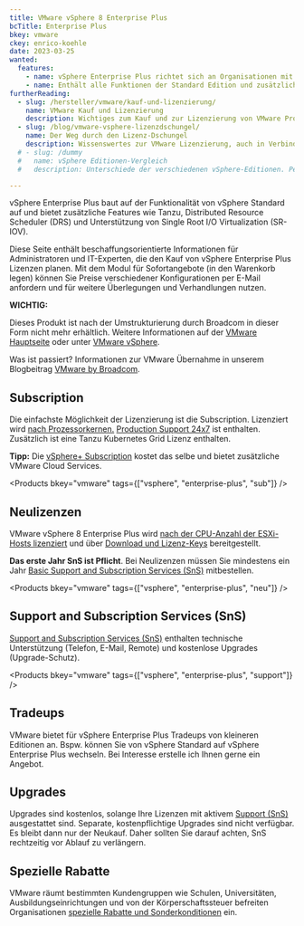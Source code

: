 ```yaml
---
title: VMware vSphere 8 Enterprise Plus
bcTitle: Enterprise Plus
bkey: vmware
ckey: enrico-koehle
date: 2023-03-25
wanted:
  features:
    - name: vSphere Enterprise Plus richtet sich an Organisationen mit mehreren großen Rechenzentren.
    - name: Enthält alle Funktionen der Standard Edition und zusätzliche Features wie Tanzu Kubernetes Grid Service, Distributed Resource Scheduler (DRS) und Single Root I/O Virtualization (SR-IOV) Support.
furtherReading:
  - slug: /hersteller/vmware/kauf-und-lizenzierung/
    name: VMware Kauf und Lizenzierung
    description: Wichtiges zum Kauf und zur Lizenzierung von VMware Produkten in der Form eines Nachschlagewerks.
  - slug: /blog/vmware-vsphere-lizenzdschungel/
    name: Der Weg durch den Lizenz-Dschungel
    description: Wissenswertes zur VMware Lizenzierung, auch in Verbindung mit Microsoft Windows Servern.
  # - slug: /dummy
  #   name: vSphere Editionen-Vergleich
  #   description: Unterschiede der verschiedenen vSphere-Editionen. Perpetual vs. Subscription und die Kits werden ebenfalls behandelt.

---
```


<Intro>

vSphere Enterprise Plus baut auf der Funktionalität von vSphere Standard auf und bietet zusätzliche Features wie Tanzu, Distributed Resource Scheduler (DRS) und Unterstützung von Single Root I/O Virtualization (SR-IOV).

Diese Seite enthält beschaffungsorientierte Informationen für Administratoren und IT-Experten, die den Kauf von vSphere Enterprise Plus Lizenzen planen. Mit dem Modul für Sofortangebote (in den Warenkorb legen) können Sie Preise verschiedener Konfigurationen per E-Mail anfordern und für weitere Überlegungen und Verhandlungen nutzen.

</Intro>

<TOC />


<Info type="strong">

**WICHTIG:** <br />

Dieses Produkt ist nach der Umstrukturierung durch Broadcom in dieser Form nicht mehr erhältlich. Weitere Informationen auf der [VMware Hauptseite](/hersteller/vmware/) oder unter [VMware vSphere](/hersteller/vmware/vsphere/).

Was ist passiert? Informationen zur VMware Übernahme in unserem Blogbeitrag [VMware by Broadcom](/blog/vmware-by-broadcom/).


</Info>



## Subscription

Die einfachste Möglichkeit der Lizenzierung ist die Subscription. Lizenziert wird [nach Prozessorkernen.](/hersteller/vmware/kauf-und-lizenzierung/#lizenzierung-nach-prozessoren)
[Production Support 24x7](/hersteller/vmware/kauf-und-lizenzierung/#support-and-subscription-services-sns) ist enthalten. Zusätzlich ist eine Tanzu Kubernetes Grid Lizenz enthalten.

<Info>

**Tipp:** Die [vSphere+ Subscription](/hersteller/vmware/vsphere/plus/) kostet das selbe und bietet zusätzliche VMware Cloud Services.

</Info>


<Products bkey="vmware" tags={["vsphere", "enterprise-plus", "sub"]} />



## Neulizenzen

VMware vSphere 8 Enterprise Plus wird [nach der CPU-Anzahl der ESXi-Hosts lizenziert](/hersteller/vmware/kauf-und-lizenzierung/#lizenzierung-nach-prozessoren) und über [Download und Lizenz-Keys](/hersteller/vmware/kauf-und-lizenzierung/#download-und-lizenzschlüssel) bereitgestellt.

<Info>

**Das erste Jahr SnS ist Pflicht**. Bei Neulizenzen müssen Sie mindestens ein Jahr [Basic Support and Subscription Services (SnS)](/hersteller/vmware/kauf-und-lizenzierung/#support-and-subscription-services-sns) mitbestellen.

</Info>

<Products bkey="vmware" tags={["vsphere", "enterprise-plus", "neu"]} />

## Support and Subscription Services (SnS)

[Support and Subscription Services (SnS)](/hersteller/vmware/kauf-und-lizenzierung/#support-and-subscription-services-sns) enthalten technische Unterstützung (Telefon, E-Mail, Remote) und kostenlose Upgrades (Upgrade-Schutz).

<Products bkey="vmware" tags={["vsphere", "enterprise-plus", "support"]} />

## Tradeups

VMware bietet für vSphere Enterprise Plus Tradeups von kleineren Editionen an. Bspw. können Sie von vSphere Standard auf vSphere Enterprise Plus wechseln. Bei Interesse erstelle ich Ihnen gerne ein Angebot.

## Upgrades

Upgrades sind kostenlos, solange Ihre Lizenzen mit aktivem [Support (SnS)](/hersteller/vmware/kauf-und-lizenzierung/#support-and-subscription-services-sns) ausgestattet sind. Separate, kostenpflichtige Upgrades sind nicht verfügbar. Es bleibt dann nur der Neukauf. Daher sollten Sie darauf achten, SnS rechtzeitig vor Ablauf zu verlängern.

## Spezielle Rabatte

VMware räumt bestimmten Kundengruppen wie Schulen, Universitäten, Ausbildungseinrichtungen und von der Körperschaftssteuer befreiten Organisationen [spezielle Rabatte und Sonderkonditionen](/hersteller/vmware/kauf-und-lizenzierung/#sonderkonditionen) ein.
